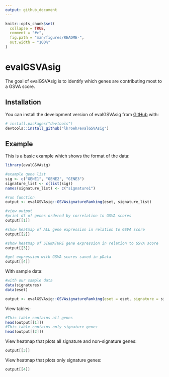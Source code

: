 ```yaml
---
output: github_document
---
```


<!-- README.md is generated from README.Rmd. Please edit that file -->

```r
knitr::opts_chunk$set(
  collapse = TRUE,
  comment = "#>",
  fig.path = "man/figures/README-",
  out.width = "100%"
)
```

# evalGSVAsig

<!-- badges: start -->
<!-- badges: end -->

The goal of evalGSVAsig is to identify which genes are contributing most to a GSVA score.

## Installation

You can install the development version of evalGSVAsig from [GitHub](https://github.com/) with:

``` r
# install.packages("devtools")
devtools::install_github("lkroeh/evalGSVAsig")
```

## Example

This is a basic example which shows the format of the data:

```r
library(evalGSVAsig)

#example gene list
sig <- c("GENE1", "GENE2", "GENE3")
signature_list <- c(list(sig))
names(signature_list) <- c("signature1")

#run function
output <- evalGSVAsig::GSVAsignatureRanking(eset, signature_list)

#view output
#print df of genes ordered by correlation to GSVA scores
output[[1]]

#show heatmap of ALL gene expression in relation to GSVA score
output[[2]]

#show heatmap of SIGNATURE gene expression in relation to GSVA score
output[[3]]

#get expression with GSVA scores saved in pData
output[[4]]
```

With sample data:

```r
#with our sample data
data(signatures)
data(eset)

output <- evalGSVAsig::GSVAsignatureRanking(eset = eset, signature = signatures, metacol = 'hpv_status')
```


View tables:

```r
#This table contains all genes
head(output[[1]])
#This table contains only signature genes
head(output[[2]])
```

View heatmap that plots all signature and non-signature genes:

```r
output[[3]]
```

View heatmap that plots only signature genes:

```r
output[[4]]
```

